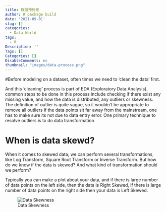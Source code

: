 ```yaml
---
title: 数据预处理
author: R package build
date: '2021-09-01'
slug: []
categories:
  - Data World
tags:
  - R
Description: ''
Tags: []
Categories: []
DisableComments: no
thumbnail: "images/data-process.png"
---
```


#Before modeling on a dataset, often times we need to 'clean the data' first. 

And this 'cleaning' process is part of EDA (Exploratory Data Analysis), common steps to be done in this process include checking if there exist any missing value, and how the data is distributed, any outliers or skewness. The definition of outlier is quite vague, so it wouldn't be appropriate to remove all outliers if the data points sit far away from the mainstream, one has to make sure its not due to data entry error. One primary technique to resolve outliers is to do data transformation.

# When is data skewd?

When it comes to skewed data, we can perform several transformations, like Log Transform, Square Root Transform or Inverse Transform. But how do we know if the data is skewed? And what kind of transformation should we perform?

Typically you can make a plot about your data, and if there is large number of data points on the left side, then the data is Right Skewed, if there is large number of data points on the right side then your data is Left Skewed. 

![Data Skewness](figures/skew.png)



